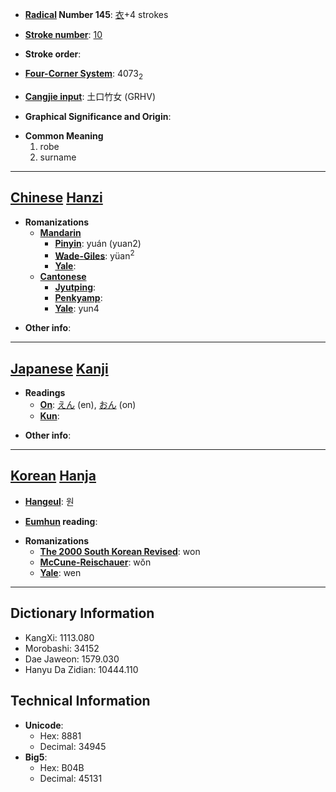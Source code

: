 * '''[[Wiktionary:Chinese radical index| Radical]] Number 145''': [[Wiktionary:Chinese radical index 衣|衣]]+4 strokes

* '''[[Wiktionary:Chinese total strokes index|Stroke number]]''': [[Wiktionary:Chinese total strokes index 10|10]]

* '''Stroke order''': 

* '''[[Wiktionary:Chinese four corner index|Four-Corner System]]''': 4073<sub>2</sub>

* '''[[Wiktionary:Chinese Cangjie index|Cangjie input]]''': 土口竹女 (GRHV)

* '''Graphical Significance and Origin''': 

* '''Common Meaning'''
*#robe
*# surname


----

== [[Chinese]] [[Hanzi]] ==

* '''Romanizations'''
** '''[[Mandarin]]'''
*** '''[[Pinyin]]''': yuán (yuan2)
*** '''[[Wade-Giles]]''': yüan<sup>2</sup>
*** '''[[Yale]]''': 
** '''[[Cantonese]]'''
*** '''[[Jyutping]]''':
*** '''[[Penkyamp]]''': 
*** '''[[Yale]]''': yun4

* '''Other info''': 

----

== [[Japanese]] [[Kanji]] ==

* '''Readings'''
** '''[[On]]''': [[えん]] (en), [[おん]] (on)
** '''[[Kun]]''': 

* '''Other info''':  

----

== [[Korean]] [[Hanja]] ==

* '''[[Hangeul]]''': 원

* '''[[Eumhun]] reading''': 

* '''Romanizations'''
** '''[[The 2000 South Korean Revised Romanization|The 2000 South Korean Revised]]''': won
** '''[[McCune-Reischauer]]''': wŏn
** '''[[Yale]]''': wen

----

== Dictionary Information ==

* KangXi: 1113.080
* Morobashi: 34152
* Dae Jaweon: 1579.030
* Hanyu Da Zidian: 10444.110

== Technical Information ==

* '''Unicode''':
** Hex: 8881
** Decimal: 34945
* '''Big5''':
** Hex: B04B
** Decimal: 45131